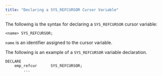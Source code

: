 ```yaml
---
title: "Declaring a SYS_REFCURSOR Cursor Variable"
---
```


<div id="declaring_a_sys_refcursor_cursor_variable" class="registered_link"></div>


The following is the syntax for declaring a `SYS_REFCURSOR` cursor variable:

``` text
<name> SYS_REFCURSOR;
```

`name` is an identifier assigned to the cursor variable.

The following is an example of a `SYS_REFCURSOR` variable declaration.

``` text
DECLARE
    emp_refcur      SYS_REFCURSOR;
        ...
```
